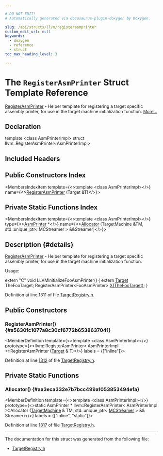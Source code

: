 ```yaml
---

# DO NOT EDIT!
# Automatically generated via docusaurus-plugin-doxygen by Doxygen.

slug: /api/structs/llvm/registerasmprinter
custom_edit_url: null
keywords:
  - doxygen
  - reference
  - struct
toc_max_heading_level: 3

---
```





# The `RegisterAsmPrinter` Struct Template Reference

<DoxygenPage pluginConfig={pluginConfig}>

<a href="/docs/api/structs/llvm/registerasmprinter">RegisterAsmPrinter</a> - Helper template for registering a target specific assembly printer, for use in the target machine initialization function. <a href="#details">More...</a>

## Declaration

<CodeBlock>template &lt;class AsmPrinterImpl&gt;
struct llvm::RegisterAsmPrinter&lt;AsmPrinterImpl&gt;</CodeBlock>

## Included Headers

<IncludesList>
<IncludesListItem
  filePath="llvm/MC/TargetRegistry.h"
  permalink="/docs/api/files/include/include/llvm/include/llvm/mc/targetregistry-h"
  isLocal="true" />
</IncludesList>

## Public Constructors Index

<MembersIndex>

<MembersIndexItem
  template={<>template &lt;class AsmPrinterImpl&gt;</>}
  name={<><a href="#a5630fc1077a8c30cf6772b6538637041">RegisterAsmPrinter</a> (Target &amp;T)</>}>
</MembersIndexItem>

</MembersIndex>

## Private Static Functions Index

<MembersIndex>

<MembersIndexItem
  template={<>template &lt;class AsmPrinterImpl&gt;</>}
  type={<><a href="/docs/api/classes/llvm/asmprinter">AsmPrinter</a> &#42;</>}
  name={<><a href="#aa3eca332e7b7bcc499a1053853494efa">Allocator</a> (TargetMachine &amp;TM, std::unique&#95;ptr&lt; MCStreamer &gt; &amp;&amp;Streamer)</>}>
</MembersIndexItem>

</MembersIndex>

## Description {#details}

<a href="/docs/api/structs/llvm/registerasmprinter">RegisterAsmPrinter</a> - Helper template for registering a target specific assembly printer, for use in the target machine initialization function.

Usage:

extern &quot;C&quot; void LLVMInitializeFooAsmPrinter() &#123; extern <a href="/docs/api/classes/llvm/target">Target</a> TheFooTarget; RegisterAsmPrinter&lt;FooAsmPrinter&gt; <a href="/docs/api/files/lib/lib/tablegen/tablegenbackendskeleton-cpp/#ab60f28d7a141ac46ccc200176a1bca8b">X(TheFooTarget)</a>; &#125;

Definition at line 1311 of file <a href="/docs/api/files/include/include/llvm/include/llvm/mc/targetregistry-h">TargetRegistry.h</a>.

<SectionDefinition>

## Public Constructors

### RegisterAsmPrinter() {#a5630fc1077a8c30cf6772b6538637041}

<MemberDefinition
  template={<>template &lt;class AsmPrinterImpl&gt;</>}
  prototype={<>llvm::RegisterAsmPrinter&lt; AsmPrinterImpl &gt;::RegisterAsmPrinter (<a href="/docs/api/classes/llvm/target">Target</a> &amp; T)</>}
  labels = {["inline"]}>

Definition at line <a href="/docs/api/files/include/include/llvm/include/llvm/mc/targetregistry-h/#l01312">1312</a> of file <a href="/docs/api/files/include/include/llvm/include/llvm/mc/targetregistry-h">TargetRegistry.h</a>.
</MemberDefinition>

</SectionDefinition>

<SectionDefinition>

## Private Static Functions

### Allocator() {#aa3eca332e7b7bcc499a1053853494efa}

<MemberDefinition
  template={<>template &lt;class AsmPrinterImpl&gt;</>}
  prototype={<>static AsmPrinter &#42; llvm::RegisterAsmPrinter&lt; AsmPrinterImpl &gt;::Allocator (<a href="/docs/api/classes/llvm/targetmachine">TargetMachine</a> &amp; TM, std::unique&#95;ptr&lt; <a href="/docs/api/classes/llvm/mcstreamer">MCStreamer</a> &gt; &amp;&amp; Streamer)</>}
  labels = {["inline", "static"]}>

Definition at line <a href="/docs/api/files/include/include/llvm/include/llvm/mc/targetregistry-h/#l01317">1317</a> of file <a href="/docs/api/files/include/include/llvm/include/llvm/mc/targetregistry-h">TargetRegistry.h</a>.
</MemberDefinition>

</SectionDefinition>

<hr/>

The documentation for this struct was generated from the following file:

<ul>
<li><a href="/docs/api/files/include/include/llvm/include/llvm/mc/targetregistry-h">TargetRegistry.h</a></li>
</ul>

</DoxygenPage>
